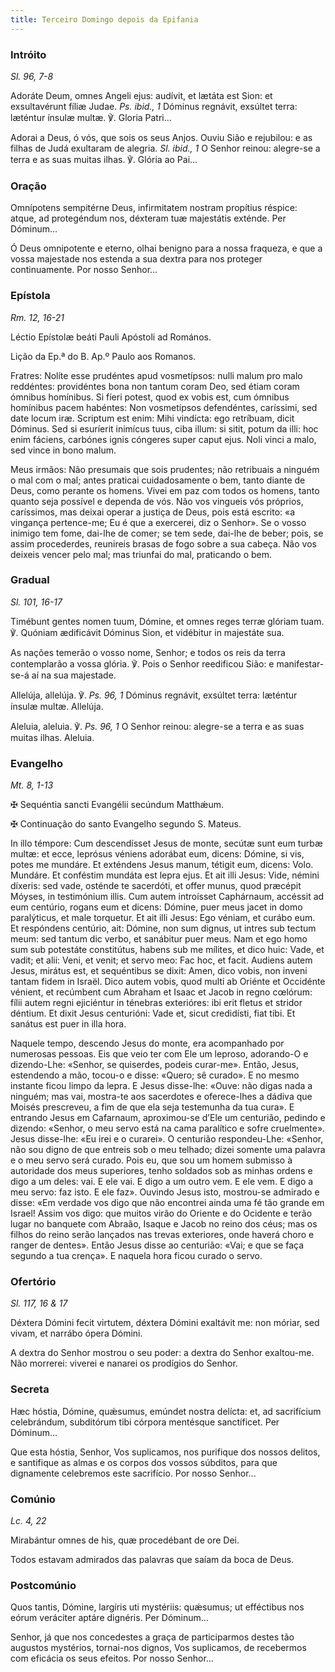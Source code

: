 ```yaml
---
title: Terceiro Domingo depois da Epifania
---
```


### Intróito

<em>Sl. 96, 7-8</em>

<div class="side-by-side not-content">

Adoráte Deum, omnes Angeli ejus: audívit, et lætáta est Sion: et exsultavérunt fíliæ Judae. <em>Ps. ibid., 1</em> Dóminus regnávit, exsúltet terra: læténtur ínsulæ multæ. ℣. Gloria Patri...

Adorai a Deus, ó vós, que sois os seus Anjos. Ouviu Sião e rejubilou: e as filhas de Judá exultaram de alegria. <em>Sl. ibid., 1</em> O Senhor reinou: alegre-se a terra e as suas muitas ilhas. ℣. Glória ao Pai...

</div>

### Oração

<div class="side-by-side not-content">

Omnípotens sempitérne Deus, infirmitatem nostram propítius réspice: atque, ad protegéndum nos, déxteram tuæ majestátis exténde. Per Dóminum...

Ó Deus omnipotente e eterno, olhai benigno para a nossa fraqueza, e que a vossa majestade nos estenda a sua dextra para nos proteger continuamente. Por nosso Senhor...

</div>

### Epístola

<em>Rm. 12, 16-21</em>

<div class="side-by-side not-content">

Léctio Epístolæ beáti Pauli Apóstoli ad Romános.

Lição da Ep.ª do B. Ap.º Paulo aos Romanos.

Fratres: Nolíte esse prudéntes apud vosmetípsos: nulli malum pro malo reddéntes: providéntes bona non tantum coram Deo, sed étiam coram ómnibus homínibus. Si fíeri potest, quod ex vobis est, cum ómnibus homínibus pacem habéntes: Non vosmetípsos defendéntes, caríssimi, sed date locum iræ. Scriptum est enim: Mihi vindícta: ego retríbuam, dicit Dóminus. Sed si esuríerit inimícus tuus, ciba illum: si sitit, potum da illi: hoc enim fáciens, carbónes ignis cóngeres super caput ejus. Noli vinci a malo, sed vince in bono malum.

Meus irmãos: Não presumais que sois prudentes; não retribuais a ninguém o mal com o mal; antes praticai cuidadosamente o bem, tanto diante de Deus, como perante os homens. Vivei em paz com todos os homens, tanto quanto seja possível e dependa de vós. Não vos vingueis vós próprios, caríssimos, mas deixai operar a justiça de Deus, pois está escrito: «a vingança pertence-me; Eu é que a exercerei, diz o Senhor». Se o vosso inimigo tem fome, dai-lhe de comer; se tem sede, dai-lhe de beber; pois, se assim procederdes, reunireis brasas de fogo sobre a sua cabeça. Não vos deixeis vencer pelo mal; mas triunfai do mal, praticando o bem.

</div>

### Gradual

<em>Sl. 101, 16-17</em>

<div class="side-by-side not-content">

Timébunt gentes nomen tuum, Dómine, et omnes reges terræ glóriam tuam. ℣. Quóniam ædificávit Dóminus Sion, et vidébitur in majestáte sua.

As nações temerão o vosso nome, Senhor; e todos os reis da terra contemplarão a vossa glória. ℣. Pois o Senhor reedificou Sião: e manifestar-se-á aí na sua majestade.

Allelúja, allelúja. ℣. <em>Ps. 96, 1</em> Dóminus regnávit, exsúltet terra: læténtur ínsulæ multæ. Allelúja.

Aleluia, aleluia. ℣. <em>Ps. 96, 1</em> O Senhor reinou: alegre-se a terra e as suas muitas ilhas. Aleluia.

</div>

### Evangelho

<em>Mt. 8, 1-13</em>

<div class="side-by-side not-content">

<span class="cross text-red-500">✠</span> Sequéntia sancti Evangélii secúndum Matthǽum.

<span class="cross text-red-500">✠</span> Continuação do santo Evangelho segundo S. Mateus.

In illo témpore: Cum descendísset Jesus de monte, secútæ sunt eum turbæ multæ: et ecce, leprósus véniens adorábat eum, dicens: Dómine, si vis, potes me mundáre. Et exténdens Jesus manum, tétigit eum, dicens: Volo. Mundáre. Et conféstim mundáta est lepra ejus. Et ait illi Jesus: Vide, némini díxeris: sed vade, osténde te sacerdóti, et offer munus, quod præcépit Móyses, in testimónium illis. Cum autem introísset Caphárnaum, accéssit ad eum centúrio, rogans eum et dicens: Dómine, puer meus jacet in domo paralýticus, et male torquetur. Et ait illi Jesus: Ego véniam, et curábo eum. Et respóndens centúrio, ait: Dómine, non sum dignus, ut intres sub tectum meum: sed tantum dic verbo, et sanábitur puer meus. Nam et ego homo sum sub potestáte constitútus, habens sub me mílites, et dico huic: Vade, et vadit; et alii: Veni, et venit; et servo meo: Fac hoc, et facit. Audiens autem Jesus, mirátus est, et sequéntibus se dixit: Amen, dico vobis, non inveni tantam fidem in Israël. Dico autem vobis, quod multi ab Oriénte et Occidénte vénient, et recúmbent cum Abraham et Isaac et Jacob in regno cœlórum: fílii autem regni ejiciéntur in ténebras exterióres: ibi erit fletus et stridor déntium. Et dixit Jesus centurióni: Vade et, sicut credidísti, fiat tibi. Et sanátus est puer in illa hora.

Naquele tempo, descendo Jesus do monte, era acompanhado por numerosas pessoas. Eis que veio ter com Ele um leproso, adorando-O e dizendo-Lhe: «Senhor, se quiserdes, podeis curar-me». Então, Jesus, estendendo a mão, tocou-o e disse: «Quero; sê curado». E no mesmo instante ficou limpo da lepra. E Jesus disse-lhe: «Ouve: não digas nada a ninguém; mas vai, mostra-te aos sacerdotes e oferece-lhes a dádiva que Moisés prescreveu, a fim de que ela seja testemunha da tua cura». E entrando Jesus em Cafarnaum, aproximou-se d’Ele um centurião, pedindo e dizendo: «Senhor, o meu servo está na cama paralítico e sofre cruelmente». Jesus disse-lhe: «Eu irei e o curarei». O centurião respondeu-Lhe: «Senhor, não sou digno de que entreis sob o meu telhado; dizei somente uma palavra e o meu servo será curado. Pois eu, que sou um homem submisso à autoridade dos meus superiores, tenho soldados sob as minhas ordens e digo a um deles: vai. E ele vai. E digo a um outro vem. E ele vem. E digo a meu servo: faz isto. E ele faz». Ouvindo Jesus isto, mostrou-se admirado e disse: «Em verdade vos digo que não encontrei ainda uma fé tão grande em Israel! Assim vos digo: que muitos virão do Oriente e do Ocidente e terão lugar no banquete com Abraão, Isaque e Jacob no reino dos céus; mas os filhos do reino serão lançados nas trevas exteriores, onde haverá choro e ranger de dentes». Então Jesus disse ao centurião: «Vai; e que se faça segundo a tua crença». E naquela hora ficou curado o servo.

</div>

### Ofertório

<em>Sl. 117, 16 & 17</em>

<div class="side-by-side not-content">

Déxtera Dómini fecit virtutem, déxtera Dómini exaltávit me: non móriar, sed vivam, et narrábo ópera Dómini.

A dextra do Senhor mostrou o seu poder: a dextra do Senhor exaltou-me. Não morrerei: viverei e nanarei os prodígios do Senhor.

</div>

### Secreta

<div class="side-by-side not-content">

Hæc hóstia, Dómine, quǽsumus, emúndet nostra delícta: et, ad sacrifícium celebrándum, subditórum tibi córpora mentésque sanctíficet. Per Dóminum...

Que esta hóstia, Senhor, Vos suplicamos, nos purifique dos nossos delitos, e santifique as almas e os corpos dos vossos súbditos, para que dignamente celebremos este sacrifício. Por nosso Senhor...

</div>

### Comúnio

<em>Lc. 4, 22</em>

<div class="side-by-side not-content">

Mirabántur omnes de his, quæ procedébant de ore Dei.

Todos estavam admirados das palavras que saíam da boca de Deus.

</div>

### Postcomúnio

<div class="side-by-side not-content">

Quos tantis, Dómine, largíris uti mystériis: quǽsumus; ut efféctibus nos eórum veráciter aptáre dignéris. Per Dóminum...

Senhor, já que nos concedestes a graça de participarmos destes tão augustos mystérios, tornai-nos dignos, Vos suplicamos, de recebermos com eficácia os seus efeitos. Por nosso Senhor...

</div>
